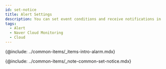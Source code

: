 ```yaml
---
id: set-notice
title: Alert Settings
description: You can set event conditions and receive notifications in various forms.
tags:
  - Alert
  - Naver Cloud Monitoring
  - Cloud
---
```


<!--
기존 이벤트 설정, 이벤트 수신 설정, 이벤트 기록 설정 링크
-->

{@include: ../common-items/_items-intro-alarm.mdx} 

{@include: ../common-items/_note-common-set-notice.mdx}
